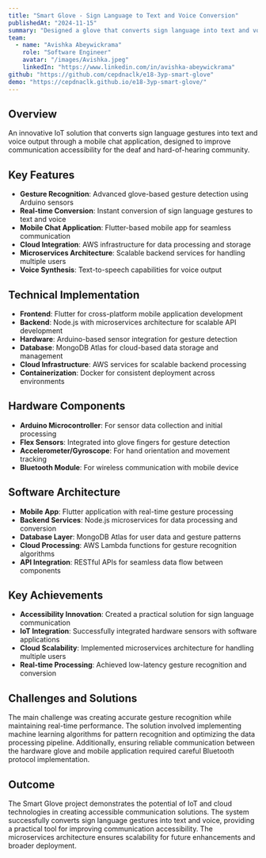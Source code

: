 ```yaml
---
title: "Smart Glove - Sign Language to Text and Voice Conversion"
publishedAt: "2024-11-15"
summary: "Designed a glove that converts sign language into text and voice through a chat application, integrating IoT and cloud technologies with microservices architecture."
team:
  - name: "Avishka Abeywickrama"
    role: "Software Engineer"
    avatar: "/images/Avishka.jpeg"
    linkedIn: "https://www.linkedin.com/in/avishka-abeywickrama"
github: "https://github.com/cepdnaclk/e18-3yp-smart-glove"
demo: "https://cepdnaclk.github.io/e18-3yp-smart-glove/"
---
```


## Overview

An innovative IoT solution that converts sign language gestures into text and voice output through a mobile chat application, designed to improve communication accessibility for the deaf and hard-of-hearing community.

## Key Features

- **Gesture Recognition**: Advanced glove-based gesture detection using Arduino sensors
- **Real-time Conversion**: Instant conversion of sign language gestures to text and voice
- **Mobile Chat Application**: Flutter-based mobile app for seamless communication
- **Cloud Integration**: AWS infrastructure for data processing and storage
- **Microservices Architecture**: Scalable backend services for handling multiple users
- **Voice Synthesis**: Text-to-speech capabilities for voice output

## Technical Implementation

- **Frontend**: Flutter for cross-platform mobile application development
- **Backend**: Node.js with microservices architecture for scalable API development
- **Hardware**: Arduino-based sensor integration for gesture detection
- **Database**: MongoDB Atlas for cloud-based data storage and management
- **Cloud Infrastructure**: AWS services for scalable backend processing
- **Containerization**: Docker for consistent deployment across environments

## Hardware Components

- **Arduino Microcontroller**: For sensor data collection and initial processing
- **Flex Sensors**: Integrated into glove fingers for gesture detection
- **Accelerometer/Gyroscope**: For hand orientation and movement tracking
- **Bluetooth Module**: For wireless communication with mobile device

## Software Architecture

- **Mobile App**: Flutter application with real-time gesture processing
- **Backend Services**: Node.js microservices for data processing and conversion
- **Database Layer**: MongoDB Atlas for user data and gesture patterns
- **Cloud Processing**: AWS Lambda functions for gesture recognition algorithms
- **API Integration**: RESTful APIs for seamless data flow between components

## Key Achievements

- **Accessibility Innovation**: Created a practical solution for sign language communication
- **IoT Integration**: Successfully integrated hardware sensors with software applications
- **Cloud Scalability**: Implemented microservices architecture for handling multiple users
- **Real-time Processing**: Achieved low-latency gesture recognition and conversion

## Challenges and Solutions

The main challenge was creating accurate gesture recognition while maintaining real-time performance. The solution involved implementing machine learning algorithms for pattern recognition and optimizing the data processing pipeline. Additionally, ensuring reliable communication between the hardware glove and mobile application required careful Bluetooth protocol implementation.

## Outcome

The Smart Glove project demonstrates the potential of IoT and cloud technologies in creating accessible communication solutions. The system successfully converts sign language gestures into text and voice, providing a practical tool for improving communication accessibility. The microservices architecture ensures scalability for future enhancements and broader deployment.
